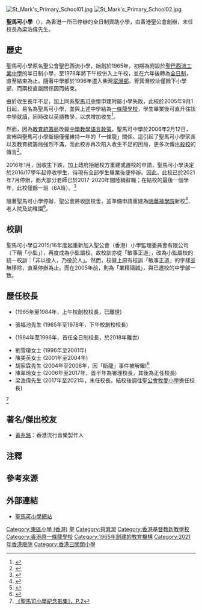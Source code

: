 {{Infobox school
| name = 聖馬可小學 <br />{{lang|en|St. Mark's Primary School}}
| image = File:St Mark's Primary School logo.jpg
| motto = 非以役人，乃役於人（2015年-2021年）<br>敏事正道（2005年-2015年）<br>業精禱誠（1965年-2005年）
| established = 1965年
| closed = 2021年
| type = 資助小學
| religion = 基督教
| affiliation = [[香港聖公會院校|聖公會（香港）小學監理委員會有限公司]]
| district = [[東區_(香港)|東區]]
| free_label = 校網
| free_text  = 16區
| superintendent = [[湯啟康|湯啟康]]先生（末任校監）
| principal = 梁浩偉先生（末任校長）
| vice_principal = 蔡民源先生（末任副校長）
| grades = 小一至小六
| location = {{HKG}}[[筲箕灣|筲箕灣]][[柴灣道|柴灣道]]71號
| information = {{tel|852|2560 5677}}
| website = {{url|http://www.stmarksprischool.edu.hk/}}{{dead link}}
}}

[[File:St_Mark's_Primary_School01.jpg|thumb]]
[[File:St_Mark's_Primary_School02.jpg|thumb]]

'''聖馬可小學'''（{{lang-en|St. Mark's Primary School}}），為香港一所已停辦的全日制資助小學，由香港聖公會創辦，末任校長為梁浩偉先生。

==歷史==
聖馬可小學原名聖公會聖巴西流小學，始創於1965年，初期為附設於[[聖公會李福慶中學|聖巴西流工業中學]]的半日制小學，至1978年將下午校併入上午校，並在六年後轉為[[全日制|全日制]]，直至結束為止。隨著中學部於1996年遷入柴灣[[翠灣邨|翠灣邨]]，筲箕灣校址僅餘下小學部，而兩校直屬關係因而結束。

由於收生長年不足，加上同系[[聖馬可中學|聖馬可中學]]申建附屬小學失敗，此校於2005年9月1日起，易名為聖馬可小學，並與上述中學結為[[一條龍學校|一條龍學校]]，學生畢業後可直升往該中學就讀，同時改以英語教學，以求增加收生<ref>{{cite news|title=聖馬可中學爭取一條龍|url=http://hk.news.appledaily.com/local/daily/article/20050110/4576020|work=蘋果日報|date=2005-01-10|accessdate=2021-06-14}}</ref>。

然而，因為[[教育統籌局|教育統籌局]]改變[[香港教育制度改革|中學教學語言政策]]，聖馬可中學於2006年2月12日，宣佈與聖馬可小學斷絕僅僅維持一年的「一條龍」關係。這引起了聖馬可小學家長以及教育統籌局強烈不滿，而此校亦再次陷入收生不足的困局，更多次傳出[[殺校|殺校]]的傳言<ref>{{cite news|url=https://hk.news.yahoo.com/%E8%81%96%E9%A6%AC%E5%8F%AF%E5%B0%8F%E5%AD%B8%E9%87%8D%E5%BB%BA%E8%A7%B8%E7%A4%81-%E9%A0%88%E5%8F%A6%E8%AC%80%E5%87%BA%E8%B7%AF-215621068.html|title=聖馬可小學重建觸礁 須另謀出路|work=星島日報|date=2015-09-18|accessdate=2021-06-13}}</ref>。

2016年1月，因收生下跌，加上政府拒絕校方重建或遷校的申請，聖馬可小學決定於2016/17學年起停收學生，待現有全部學生畢業後便停辦。因此，此校已於2021年7月停辦，而大部分老師已於2017-2020年間陸續辭職；在結校的最後一個學年，此校僅餘一班（6A班）。<ref>{{cite web|title=聖馬可小學6年後停辦|url=http://hk.apple.nextmedia.com/news/art/20160118/19456737|publisher=蘋果日報|accessdate=2016-01-19|date=2016-01-18|archive-date=2016-01-19|archive-url=https://web.archive.org/web/20160119060004/http://hk.apple.nextmedia.com/news/art/20160118/19456737|dead-url=no}}</ref>

隨著聖馬可小學停辦，聖公會將收回校舍，並準備申請重建為[[明華神學院|明華神學院]]新校<ref>{{cite news|url=http://echo.hkskh.org/issue.aspx?lang=2&id=9419|title=總議會通過修訂《教省規例》 教區主教由跨區選舉團選出|work=教聲|publisher=香港聖公會|date=2019-06-30|accessdate=2021-06-15}}</ref>、老人院及幼稚園<ref>{{cite news|title=聖馬可小學將停辦小一　校舍變老人中心|work=東網|url=https://hk.on.cc/hk/bkn/cnt/news/20160118/bkn-20160118124802297-0118_00822_001.html|date=2016-01-18|accessdate=2021-03-11|archive-date=2016-01-18|archive-url=https://web.archive.org/web/20160118132711/http://hk.on.cc/hk/bkn/cnt/news/20160118/bkn-20160118124802297-0118_00822_001.html|dead-url=no}}</ref>。

==校訓==
聖馬可小學自2015/16年度起重新加入聖公會（香港）小學監理委員會有限公司（下稱「小監」），再度成為小監屬校。故校訓亦從「敏事正道」，改為小監屬校的統一校訓：「非以役人，乃役於人」。然而，校徽上原有校訓「敏事正道」的字樣並無移除，直至停辦為止。而在2005年前，則為「業精禱誠」，與已遷校的中學部一致。

==歷任校長==
*{{box|葉蘭英女士}} (1965年至1984年，上午校創校校長，已離世)
*張福池先生 (1965年至1978年，下午校創校校長)
*{{box|何智航女士}} (1984年至1996年，首任全日制校長，於2018年離世)
*劉雪瓊女士 (1996年至2001年)
*陳美英女士 (2001年至2004年)
*胡家霖先生 (2004年至2006年，因「斷龍」事件被解僱)<ref>{{cite news|url=http://hk.news.appledaily.com/local/daily/article/20060804/6190072|title=斷龍小學校長遭解僱|work=蘋果日報|date=2006-08-04|accessdate=2021-06-14}}</ref>
*陳翠玲女士 (2006年至2017年，首半年為署理校長，其後為正任校長)
*梁浩偉先生 (2017年至2021年，末任校長，結校後調往[[聖公會牧愛小學|聖公會牧愛小學]]擔任校長)
<ref>[https://999fdbb9-2713-465a-b0cb-59df3f7b82a2.filesusr.com/ugd/415d44_3129d18f83034142a880a4231a456d44.pdf 《聖馬可小學紀念影集》，P.2]</ref>

==著名/傑出校友==
* [[黃兆銘|黃兆銘]]：香港流行音樂製作人{{noteTag|黃兆銘為Facebook公開群組「聖馬可小學(前聖巴西流小學)校友會-官方群組」的成員。}}

==注釋==
{{noteFoot}}

==參考來源==
{{reflist}}

==外部連結==
*[http://www.stmarksprischool.edu.hk/ 聖馬可小學網站]{{Wayback|url=http://www.stmarksprischool.edu.hk/ |date=20060312194234 }}

{{香港聖公會院校}}

[[Category:東區小學_(香港)|Category:東區小學 (香港)]]
[[Category:香港聖公會小學|聖]]
[[Category:筲箕灣|Category:筲箕灣]]
[[Category:香港基督教新教學校|Category:香港基督教新教學校]]
[[Category:香港原一條龍學校|Category:香港原一條龍學校]]
[[Category:1965年創建的教育機構|Category:1965年創建的教育機構]]
[[Category:2021年香港廢除|Category:2021年香港廢除]]
[[Category:香港已關閉小學|Category:香港已關閉小學]]